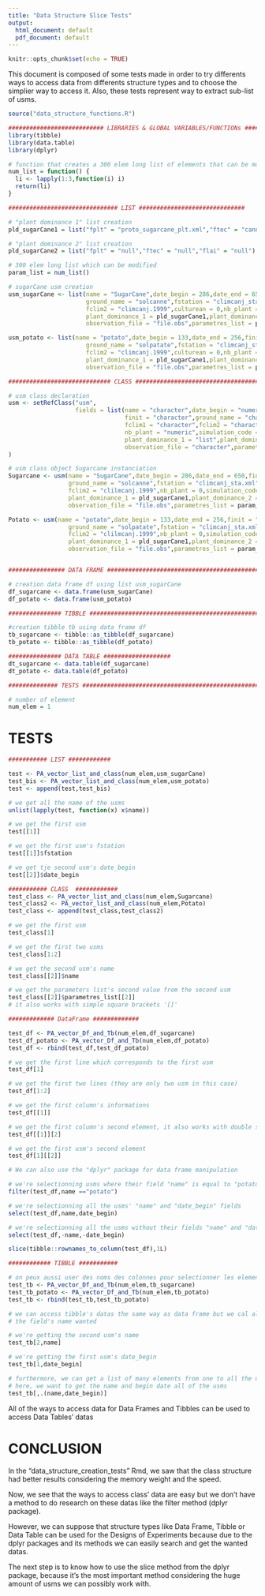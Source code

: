 ---
title: "Data Structure Slice Tests"
output:
  html_document: default
  pdf_document: default
---

```{r setup, include=FALSE}
knitr::opts_chunk$set(echo = TRUE)
```

This document is composed of some tests made in order to try differents ways to access data from
differents structure types and to choose the simplier way to access it. Also, these tests 
represent way to extract sub-list of usms.

```{r header,message = FALSE, warning = FALSE}
source("data_structure_functions.R")

########################### LIBRARIES & GLOBAL VARIABLES/FUNCTIONs ################################
library(tibble)
library(data.table)
library(dplyr)
```

```{r constructors}

# function that creates a 300 elem long list of elements that can be modified
num_list = function() {
  li <- lapply(1:3,function(i) i)
  return(li)
}

############################### LIST ##############################

# "plant dominance 1" list creation
pld_sugarCane1 = list("fplt" = "proto_sugarcane_plt.xml","ftec" = "canne_tec.xml","flai" = "null") 

# "plant dominance 2" list creation
pld_sugarCane2 = list("fplt" = "null","ftec" = "null","flai" = "null")     

# 300 elem long list which can be modified
param_list = num_list()                                                                               

# sugarCane usm creation
usm_sugarCane <- list(name = "SugarCane",date_begin = 286,date_end = 650,finit = "canne_ini.xml",
                      ground_name = "solcanne",fstation = "climcanj_sta.xml",fclim1 = "climcanj.1998",
                      fclim2 = "climcanj.1999",culturean = 0,nb_plant = 1,simulation_code = 0,
                      plant_dominance_1 = pld_sugarCane1,plant_dominance_2 = pld_sugarCane2,
                      observation_file = "file.obs",parametres_list = param_list) 

usm_potato <- list(name = "potato",date_begin = 133,date_end = 256,finit = "patate_ini.xml",
                      ground_name = "solpatate",fstation = "climcanj_sta.xml",fclim1 = "climcanj.1998",
                      fclim2 = "climcanj.1999",culturean = 0,nb_plant = 1,simulation_code = 0,
                      plant_dominance_1 = pld_sugarCane1,plant_dominance_2 = pld_sugarCane2,
                      observation_file = "file.obs",parametres_list = param_list) 

############################# CLASS ########################################

# usm class declaration
usm <- setRefClass("usm",
                   fields = list(name = "character",date_begin = "numeric",date_end = "numeric",
                                 finit = "character",ground_name = "character",fstation = "character",
                                 fclim1 = "character",fclim2 = "character",culturean = "numeric",
                                 nb_plant = "numeric",simulation_code = "numeric",
                                 plant_dominance_1 = "list",plant_dominance_2 = "list",
                                 observation_file = "character",parametres_list = "list")
)

# usm class object Sugarcane instanciation
Sugarcane <- usm(name = "SugarCane",date_begin = 286,date_end = 650,finit = "canne_ini.xml",
                 ground_name = "solcanne",fstation = "climcanj_sta.xml",fclim1 = "climcanj.1998",
                 fclim2 = "clilmcanj.1999",nb_plant = 0,simulation_code = 1,
                 plant_dominance_1 = pld_sugarCane1,plant_dominance_2 = pld_sugarCane2,
                 observation_file = "file.obs",parametres_list = param_list)

Potato <- usm(name = "potato",date_begin = 133,date_end = 256,finit = "patate_ini.xml",
                 ground_name = "solpatate",fstation = "climcanj_sta.xml",fclim1 = "climcanj.1998",
                 fclim2 = "clilmcanj.1999",nb_plant = 0,simulation_code = 1,
                 plant_dominance_1 = pld_sugarCane1,plant_dominance_2 = pld_sugarCane2,
                 observation_file = "file.obs",parametres_list = param_list)


################ DATA FRAME ################################################

# creation data frame df using list usm_sugarCane
df_sugarcane <- data.frame(usm_sugarCane)
df_potato <- data.frame(usm_potato)

############### TIBBLE #####################################################

#creation tibble tb using data frame df
tb_sugarcane <- tibble::as_tibble(df_sugarcane)
tb_potato <- tibble::as_tibble(df_potato)

############### DATA TABLE ###################
dt_sugarcane <- data.table(df_sugarcane)
dt_potato <- data.table(df_potato) 

############## TESTS #################################################################

# number of element
num_elem = 1

```

# TESTS 

```{r list}

########### LIST ############

test <- PA_vector_list_and_class(num_elem,usm_sugarCane)
test_bis <- PA_vector_list_and_class(num_elem,usm_potato)
test <- append(test,test_bis)

# we get all the name of the usms
unlist(lapply(test, function(x) x$name))

# we get the first usm
test[[1]]

# we get the first usm's fstation
test[[1]]$fstation

# we get tje second usm's date_begin
test[[2]]$date_begin

```


``` {r class}

########### CLASS  ############
test_class <- PA_vector_list_and_class(num_elem,Sugarcane)
test_class2 <- PA_vector_list_and_class(num_elem,Potato)
test_class <- append(test_class,test_class2)

# we get the first usm
test_class[1]

# we get the first two usms
test_class[1:2]

# we get the second usm's name
test_class[[2]]$name

# we get the parameters list's second value from the second usm
test_class[[2]]$parametres_list[[2]]
# it also works with simple square brackets '[]'

```


```{r data frame}

############# DataFrame #############

test_df <- PA_vector_Df_and_Tb(num_elem,df_sugarcane)
test_df_potato <- PA_vector_Df_and_Tb(num_elem,df_potato)
test_df <- rbind(test_df,test_df_potato)

# we get the first line which corresponds to the first usm
test_df[1]

# we get the first two lines (they are only two usm in this case)
test_df[1:2]

# we get the first column's informations
test_df[[1]]

# we get the first column's second element, it also works with double square brackets '[[]]'
test_df[[1]][2]

# we get the first usm's second element
test_df[1][[2]]

# We can also use the "dplyr" package for data frame manipulation

# we're selectionning usms where their field "name" is equal to "potato"
filter(test_df,name =="potato")

# we're selectionning all the usms' "name" and "date_begin" fields
select(test_df,name,date_begin)

# we're selectionning all the usms without their fields "name" and "date_begin"
select(test_df,-name,-date_begin)

slice(tibble::rownames_to_column(test_df),1L)

```

```{r tibble}

############ TIBBLE ###########

# on peux aussi user des noms des colonnes pour selectionner les elements voulus
test_tb <- PA_vector_Df_and_Tb(num_elem,tb_sugarcane)
test_tb_potato <- PA_vector_Df_and_Tb(num_elem,tb_potato)
test_tb <- rbind(test_tb,test_tb_potato)

# we can access tibble's datas the same way as data frame but we cal also access its by using 
# the field's name wanted

# we're getting the second usm's name
test_tb[2,name]

# we're getting the first usm's date_begin
test_tb[1,date_begin]

# furthermore, we can get a list of many elements from one to all the usms
# here, we want to get the name and begin date all of the usms
test_tb[,.(name,date_begin)]

```

All of the ways to access data for Data Frames and Tibbles can be used to access Data Tables' datas

# CONCLUSION

In the "data_structure_creation_tests" Rmd, we saw that the class structure had better results 
considering the memory weight and the speed.

Now, we see that the ways to access class' data are easy but we don't have a method to do research
on these datas like the filter method (dplyr package).

However, we can suppose that structure types like Data Frame, Tibble or Data Table can be used for
the Designs of Experiments because due to the dplyr packages and its methods we can easily search 
and get the wanted datas.

The next step is to know how to use the slice method from the dplyr package, because it's the most
important method considering the huge amount of usms we can possibly work with.
